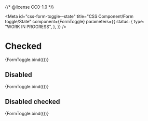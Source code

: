 {/* @license CC0-1.0 */}


<Meta
  id="css-form-toggle--state"
  title="CSS Component/Form toggle/State"
  component={FormToggle}
  parameters={{
    status: {
      type: "WORK IN PROGRESS",
    },
  }}
/>

# Checked

<Canvas>
  <Story
    name="Checked"
    args={{
      checked: true,
    }}
  >
    {FormToggle.bind({})}
  </Story>
</Canvas>

## Disabled

<Canvas>
  <Story
    name="Disabled"
    args={{
      checked: true,
      disabled: true,
    }}
  >
    {FormToggle.bind({})}
  </Story>
</Canvas>

## Disabled checked

<Canvas>
  <Story
    name="Checked and Disabled"
    args={{
      disabled: true,
      checked: true,
    }}
  >
    {FormToggle.bind({})}
  </Story>
</Canvas>

